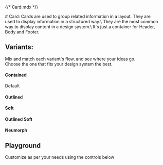 {/* Card.mdx */}

<Meta of={CardStories} name="Docs"/>
# Card:
Cards are used to group related information in a layout. They are used to display information in a structured way.\
They are the most common way to display content in a design system.\
It's just a container for Header, Body and Footer.

## Variants:
Mix and match each variant's flow, and see where your ideas go.\
Choose the one that fits your design system the best.

#### Contained
Default
<Canvas of={CardStories.Contained} />

#### Outlined
<Canvas of={CardStories.Outlined} />

#### Soft
<Canvas of={CardStories.Soft} />

#### Outlined Soft
<Canvas of={CardStories.OutlinedSoft} />

#### Neumorph
<Canvas of={CardStories.Neumorph} />

## Playground
Customize as per your needs using the controls below

<Canvas of={CardStories.Playground}/>
<Controls of={CardStories.Playground} />
